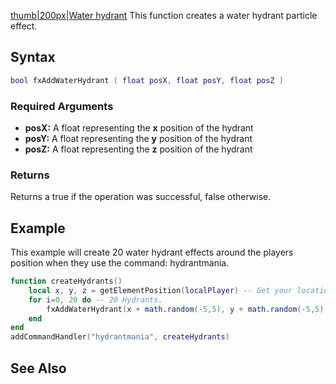  
{{Client function}}
[[/Image:Fxwaterhydrant.png.md|thumb|200px|Water hydrant]]
This function creates a water hydrant particle effect.

==Syntax==
<syntaxhighlight lang="lua">
bool fxAddWaterHydrant ( float posX, float posY, float posZ )
</syntaxhighlight>
{{OOP||[[/Effect.md|Effect]].addWaterHydrant}}

===Required Arguments=== 
* '''posX:''' A float representing the '''x''' position of the hydrant 
* '''posY:''' A float representing the '''y''' position of the hydrant 
* '''posZ:''' A float representing the '''z''' position of the hydrant

===Returns===
Returns a true if the operation was successful, false otherwise. 

==Example==
This example will create 20 water hydrant effects around the players position when they use the command: hydrantmania.
<syntaxhighlight lang="lua">
function createHydrants()
	local x, y, z = getElementPosition(localPlayer) -- Get your location.
	for i=0, 20 do -- 20 Hydrants.
		fxAddWaterHydrant(x + math.random(-5,5), y + math.random(-5,5), z) -- Using math.random, and your current location 20 water hydrants are created.
	end
end
addCommandHandler("hydrantmania", createHydrants)
</syntaxhighlight>

==See Also==
{{Client Effects functions}}